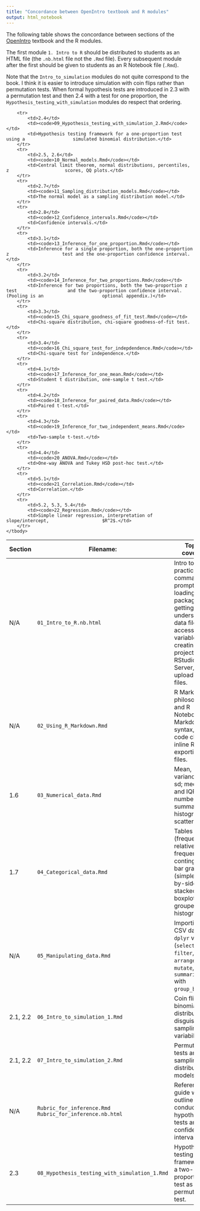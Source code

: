 ```yaml
---
title: "Concordance between OpenIntro textbook and R modules"
output: html_notebook
---
```


The following table shows the concordance between sections of the [OpenIntro](https://www.openintro.org/stat/textbook.php?stat_book=isrs) textbook and the R modules.

The first module `1. Intro to R` should be distributed to students as an HTML file (the `.nb.html` file not the `.Rmd` file). Every subsequent module after the first should be given to students as an R Notebook file (`.Rmd`).

Note that the `Intro_to_simulation` modules do not quite correspond to the book. I think it is easier to introduce simulation with coin flips rather than permutation tests. When formal hypothesis tests are introduced in 2.3 with a permutation test and then 2.4 with a test for one proportion, the `Hypothesis_testing_with_simulation` modules do respect that ordering.

<!--html_preserve-->
<table class="table table-striped">
    <thead>
        <tr>
            <th>Section</th>
            <th>Filename:</th>
            <th>Topics covered:</th>
        </tr>
    </thead>
    <tbody>
        <tr>
            <td>N/A</td>
            <td><code>01_Intro_to_R.nb.html</code></td>
            <td>Intro to R, practice at the command prompt, loading packages,                   getting help, understanding data files and accessing variables,                 creating new projects in RStudio Server, uploading files.</td>
        </tr>
        <tr>
            <td>N/A</td>
            <td><code>02_Using_R_Markdown.Rmd</code></td>
            <td>R Markdown philosophy and R Notebooks, R Markdown syntax, R code                 chunks, inline R code, exporting files.</td>
        </tr>
        <tr>
            <td>1.6</td>
            <td><code>03_Numerical_data.Rmd</code></td>
            <td>Mean, variance, and sd; median and IQR; five-number summary,                    histograms, scatterplots.</td>
        </tr>
        <tr>
            <td>1.7</td> 
            <td><code>04_Categorical_data.Rmd</code></td>
            <td>Tables (frequency, relative frequency, contingency), bar graphs                 (simple, side-by-side, stacked), boxplots, grouped                              histograms.</td>
        </tr>
        <tr>
            <td>N/A</td>
            <td><code>05_Manipulating_data.Rmd</code></td>
            <td>Importing CSV data, `dplyr` verbs (`select`, `filter`,                          `arrange`, `mutate`, `summarise` with `group_by`).</td>
        </tr>
        <tr>
            <td>2.1, 2.2</td>
            <td><code>06_Intro_to_simulation_1.Rmd</code></td>
            <td>Coin flips (the binomial distribution in disguise) and sampling                 variability.</td>
        </tr>
        <tr>
            <td>2.1, 2.2</td>
            <td><code>07_Intro_to_simulation_2.Rmd</code></td>
            <td>Permutation tests and sampling distribution models.</td>
        </tr>
        <tr>
            <td>N/A</td>
            <td><code>Rubric_for_inference.Rmd</code><br/>
                <code>Rubric_for_inference.nb.html</code></td>
            <td>Reference guide with outline for conducting hypothesis tests and                 confidence intervals.</td>
        </tr>
        <tr>
            <td>2.3</td>
            <td><code>08_Hypothesis_testing_with_simulation_1.Rmd</code></td>
            <td>Hypothesis testing framework for a two-proportion test as a                     permutation test.
        </tr>
        <tr>
            <td>2.4</td>
            <td><code>09_Hypothesis_testing_with_simulation_2.Rmd</code></td>
            <td>Hypothesis testing framework for a one-proportion test using a                  simulated binomial distribution.</td>
        </tr>
        <tr>
            <td>2.5, 2.6</td>
            <td><code>10_Normal_models.Rmd</code></td>
            <td>Central limit theorem, normal distributions, percentiles, z                     scores, QQ plots.</td>
        </tr>
        <tr>
            <td>2.7</td>
            <td><code>11_Sampling_distribution_models.Rmd</code></td>
            <td>The normal model as a sampling distribution model.</td>
        </tr>
        <tr>
            <td>2.8</td>
            <td><code>12_Confidence_intervals.Rmd</code></td>
            <td>Confidence intervals.</td>
        </tr>
        <tr>
            <td>3.1</td>
            <td><code>13_Inference_for_one_proportion.Rmd</code></td>
            <td>Inference for a single proportion, both the one-proportion z                    test and the one-proportion confidence interval.</td>
        </tr>
        <tr>
            <td>3.2</td>
            <td><code>14_Inference_for_two_proportions.Rmd</code></td>
            <td>Inference for two proportions, both the two-proportion z test                   and the two-proportion confidence interval. (Pooling is an                      optional appendix.)</td>
        </tr>
        <tr>
            <td>3.3</td>
            <td><code>15_Chi_square_goodness_of_fit_test.Rmd</code></td>
            <td>Chi-square distribution, chi-square goodness-of-fit test.</td>
        </tr>
        <tr>
            <td>3.4</td>
            <td><code>16_Chi_square_test_for_indepdendence.Rmd</code></td>
            <td>Chi-square test for independence.</td>
        </tr>
        <tr>
            <td>4.1</td>
            <td><code>17_Inference_for_one_mean.Rmd</code></td>
            <td>Student t distribution, one-sample t test.</td>
        </tr>
        <tr>
            <td>4.2</td>
            <td><code>18_Inference_for_paired_data.Rmd</code></td>
            <td>Paired t-test.</td>
        </tr>
        <tr>
            <td>4.3</td>
            <td><code>19_Inference_for_two_independent_means.Rmd</code></td>
            <td>Two-sample t-test.</td>
        </tr>
        <tr>
            <td>4.4</td> 
            <td><code>20_ANOVA.Rmd</code></td>
            <td>One-way ANOVA and Tukey HSD post-hoc test.</td>
        </tr>
        <tr>
            <td>5.1</td>
            <td><code>21_Correlation.Rmd</code></td>
            <td>Correlation.</td>
        </tr>
        <tr>
            <td>5.2, 5.3, 5.4</td>
            <td><code>22_Regression.Rmd</code></td>
            <td>Simple linear regression, interpretation of slope/intercept,                    $R^2$.</td>
        </tr>
    </tbody>
</table>
<!--/html_preserve-->
